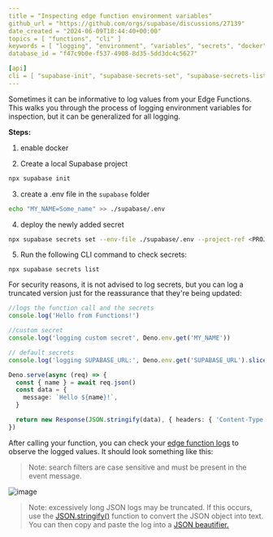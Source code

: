 ```yaml
---
title = "Inspecting edge function environment variables"
github_url = "https://github.com/orgs/supabase/discussions/27139"
date_created = "2024-06-09T18:44:40+00:00"
topics = [ "functions", "cli" ]
keywords = [ "logging", "environment", "variables", "secrets", "docker" ]
database_id = "f47c9b0e-f537-4908-8d35-5dd3dc4c5627"

[api]
cli = [ "supabase-init", "supabase-secrets-set", "supabase-secrets-list" ]
---
```


Sometimes it can be informative to log values from your Edge Functions. This walks you through the process of logging environment variables for inspection, but it can be generalized for all logging.

**Steps:**

1. enable docker

2. Create a local Supabase project

```bash
npx supabase init
```

3. create a .env file in the `supabase` folder

```bash
echo "MY_NAME=Some_name" >> ./supabase/.env
```

4. deploy the newly added secret

```bash
npx supabase secrets set --env-file ./supabase/.env --project-ref <PROJECT REF>
```

5. Run the following CLI command to check secrets:

```
npx supabase secrets list
```

For security reasons, it is not advised to log secrets, but you can log a truncated version just for the reassurance that they're being updated:

```typescript
//logs the function call and the secrets
console.log('Hello from Functions!')

//custom secret
console.log('logging custom secret', Deno.env.get('MY_NAME'))

// default secrets
console.log('logging SUPABASE_URL:', Deno.env.get('SUPABASE_URL').slice(0, 15))

Deno.serve(async (req) => {
  const { name } = await req.json()
  const data = {
    message: `Hello ${name}!`,
  }

  return new Response(JSON.stringify(data), { headers: { 'Content-Type': 'application/json' } })
})
```

After calling your function, you can check your [edge function logs](/dashboard/project/_/functions/hello-world/logs?s=logging) to observe the logged values. It should look something like this:

> Note: search filters are case sensitive and must be present in the event message.

![image](/docs/img/troubleshooting/a360b417-e0cc-4706-8df4-89af63dcdc70.png)

> Note: excessively long JSON logs may be truncated. If this occurs, use the [JSON.stringify()](https://developer.mozilla.org/en-US/docs/Web/JavaScript/Reference/Global_Objects/JSON/stringify) function to convert the JSON object into text. You can then copy and paste the log into a [JSON beautifier.](https://jsonformatter.org/)
